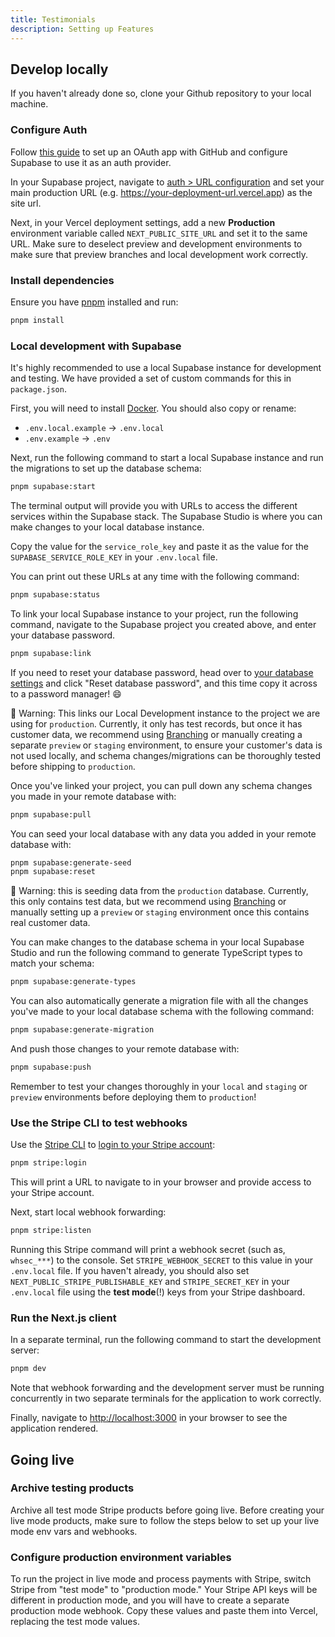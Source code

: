 ```yaml
---
title: Testimonials
description: Setting up Features
---
```



## Develop locally

If you haven't already done so, clone your Github repository to your local machine.

### Configure Auth

Follow [this guide](https://supabase.com/docs/guides/auth/social-login/auth-github) to set up an OAuth app with GitHub and configure Supabase to use it as an auth provider.

In your Supabase project, navigate to [auth > URL configuration](https://app.supabase.com/project/_/auth/url-configuration) and set your main production URL (e.g. https://your-deployment-url.vercel.app) as the site url.

Next, in your Vercel deployment settings, add a new **Production** environment variable called `NEXT_PUBLIC_SITE_URL` and set it to the same URL. Make sure to deselect preview and development environments to make sure that preview branches and local development work correctly.

### Install dependencies

Ensure you have [pnpm](https://pnpm.io/installation) installed and run:

```bash
pnpm install
```

### Local development with Supabase

It's highly recommended to use a local Supabase instance for development and testing. We have provided a set of custom commands for this in `package.json`.

First, you will need to install [Docker](https://www.docker.com/get-started/). You should also copy or rename:

- `.env.local.example` -> `.env.local`
- `.env.example` -> `.env`

Next, run the following command to start a local Supabase instance and run the migrations to set up the database schema:

```bash
pnpm supabase:start
```

The terminal output will provide you with URLs to access the different services within the Supabase stack. The Supabase Studio is where you can make changes to your local database instance.

Copy the value for the `service_role_key` and paste it as the value for the `SUPABASE_SERVICE_ROLE_KEY` in your `.env.local` file.

You can print out these URLs at any time with the following command:

```bash
pnpm supabase:status
```

To link your local Supabase instance to your project, run the following command, navigate to the Supabase project you created above, and enter your database password.

```bash
pnpm supabase:link
```

If you need to reset your database password, head over to [your database settings](https://supabase.com/dashboard/project/_/settings/database) and click "Reset database password", and this time copy it across to a password manager! 😄

🚧 Warning: This links our Local Development instance to the project we are using for `production`. Currently, it only has test records, but once it has customer data, we recommend using [Branching](https://supabase.com/docs/guides/platform/branching) or manually creating a separate `preview` or `staging` environment, to ensure your customer's data is not used locally, and schema changes/migrations can be thoroughly tested before shipping to `production`.

Once you've linked your project, you can pull down any schema changes you made in your remote database with:

```bash
pnpm supabase:pull
```

You can seed your local database with any data you added in your remote database with:

```bash
pnpm supabase:generate-seed
pnpm supabase:reset
```

🚧 Warning: this is seeding data from the `production` database. Currently, this only contains test data, but we recommend using [Branching](https://supabase.com/docs/guides/platform/branching) or manually setting up a `preview` or `staging` environment once this contains real customer data.

You can make changes to the database schema in your local Supabase Studio and run the following command to generate TypeScript types to match your schema:

```bash
pnpm supabase:generate-types
```

You can also automatically generate a migration file with all the changes you've made to your local database schema with the following command:

```bash
pnpm supabase:generate-migration
```

And push those changes to your remote database with:

```bash
pnpm supabase:push
```

Remember to test your changes thoroughly in your `local` and `staging` or `preview` environments before deploying them to `production`!

### Use the Stripe CLI to test webhooks

Use the [Stripe CLI](https://stripe.com/docs/stripe-cli) to [login to your Stripe account](https://stripe.com/docs/stripe-cli#login-account):

```bash
pnpm stripe:login
```

This will print a URL to navigate to in your browser and provide access to your Stripe account.

Next, start local webhook forwarding:

```bash
pnpm stripe:listen
```

Running this Stripe command will print a webhook secret (such as, `whsec_***`) to the console. Set `STRIPE_WEBHOOK_SECRET` to this value in your `.env.local` file. If you haven't already, you should also set `NEXT_PUBLIC_STRIPE_PUBLISHABLE_KEY` and `STRIPE_SECRET_KEY` in your `.env.local` file using the **test mode**(!) keys from your Stripe dashboard.

### Run the Next.js client

In a separate terminal, run the following command to start the development server:

```bash
pnpm dev
```

Note that webhook forwarding and the development server must be running concurrently in two separate terminals for the application to work correctly.

Finally, navigate to [http://localhost:3000](http://localhost:3000) in your browser to see the application rendered.

## Going live

### Archive testing products

Archive all test mode Stripe products before going live. Before creating your live mode products, make sure to follow the steps below to set up your live mode env vars and webhooks.

### Configure production environment variables

To run the project in live mode and process payments with Stripe, switch Stripe from "test mode" to "production mode." Your Stripe API keys will be different in production mode, and you will have to create a separate production mode webhook. Copy these values and paste them into Vercel, replacing the test mode values.
